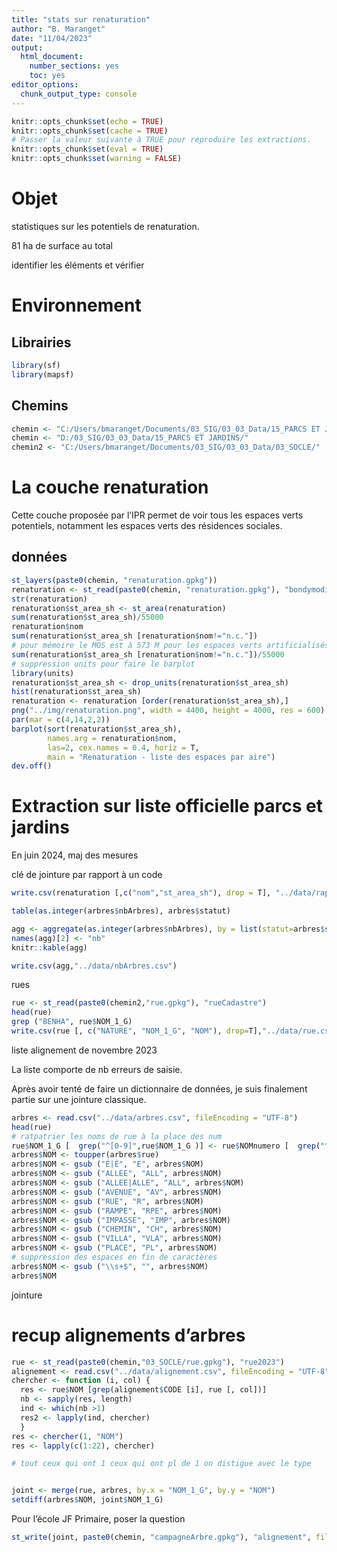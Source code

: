```yaml
---
title: "stats sur renaturation"
author: "B. Maranget"
date: "11/04/2023"
output: 
  html_document: 
    number_sections: yes
    toc: yes
editor_options: 
  chunk_output_type: console
---
```



```r
knitr::opts_chunk$set(echo = TRUE)
knitr::opts_chunk$set(cache = TRUE)
# Passer la valeur suivante à TRUE pour reproduire les extractions.
knitr::opts_chunk$set(eval = TRUE)
knitr::opts_chunk$set(warning = FALSE)
```


# Objet

statistiques sur les potentiels de renaturation.

81 ha de surface au total

identifier les éléments et vérifier


# Environnement


## Librairies


```r
library(sf)
library(mapsf)
```


## Chemins


```r
chemin <- "C:/Users/bmaranget/Documents/03_SIG/03_03_Data/15_PARCS ET JARDINS/"
chemin <- "D:/03_SIG/03_03_Data/15_PARCS ET JARDINS/"
chemin2 <- "C:/Users/bmaranget/Documents/03_SIG/03_03_Data/03_SOCLE/"
```



# La couche renaturation


Cette couche proposée par l'IPR permet de voir tous les espaces verts potentiels, notamment
les espaces verts des résidences sociales.

## données



```r
st_layers(paste0(chemin, "renaturation.gpkg"))
renaturation <- st_read(paste0(chemin, "renaturation.gpkg"), "bondymodifOCT")
str(renaturation)
renaturation$st_area_sh <- st_area(renaturation)
sum(renaturation$st_area_sh)/55000
renaturation$nom
sum(renaturation$st_area_sh [renaturation$nom!="n.c."])
# pour mémoire le MOS est à 573 M pour les espaces verts artificialisés
sum(renaturation$st_area_sh [renaturation$nom!="n.c."])/55000
# suppression units pour faire le barplot
library(units)
renaturation$st_area_sh <- drop_units(renaturation$st_area_sh)
hist(renaturation$st_area_sh)
renaturation <- renaturation [order(renaturation$st_area_sh),]
png("../img/renaturation.png", width = 4400, height = 4000, res = 600)
par(mar = c(4,14,2,2))
barplot(sort(renaturation$st_area_sh), 
        names.arg = renaturation$nom, 
        las=2, cex.names = 0.4, horiz = T,
        main = "Renaturation - liste des espaces par aire")
dev.off()
```

# Extraction sur liste officielle parcs et jardins

En juin 2024, maj des mesures

clé de jointure par rapport à un code

```r
write.csv(renaturation [,c("nom","st_area_sh"), drop = T], "../data/rapideParcJardin.csv")
```



```r
table(as.integer(arbres$nbArbres), arbres$statut)

agg <- aggregate(as.integer(arbres$nbArbres), by = list(statut=arbres$statut), sum)
names(agg)[2] <- "nb"
knitr::kable(agg)

write.csv(agg,"../data/nbArbres.csv")
```

rues

```r
rue <- st_read(paste0(chemin2,"rue.gpkg"), "rueCadastre")
head(rue)
grep ("BENHA", rue$NOM_1_G)
write.csv(rue [, c("NATURE", "NOM_1_G", "NOM"), drop=T],"../data/rue.csv", fileEncoding = "UTF-8")
```


liste alignement de novembre 2023

La liste comporte de nb erreurs de saisie.

Après avoir tenté de faire un dictionnaire de données, je suis finalement partie sur une jointure classique.

```r
arbres <- read.csv("../data/arbres.csv", fileEncoding = "UTF-8")
head(rue)
# ratpatrier les noms de rue à la place des num
rue$NOM_1_G [  grep("^[0-9]",rue$NOM_1_G )] <- rue$NOMnumero [  grep("^[0-9]",rue$NOM_1_G )]
arbres$NOM <- toupper(arbres$rue)
arbres$NOM <- gsub ("É|È", "E", arbres$NOM)
arbres$NOM <- gsub ("ALLEE", "ALL", arbres$NOM)
arbres$NOM <- gsub ("ALLEE|ALLE", "ALL", arbres$NOM)
arbres$NOM <- gsub ("AVENUE", "AV", arbres$NOM)
arbres$NOM <- gsub ("RUE", "R", arbres$NOM)
arbres$NOM <- gsub ("RAMPE", "RPE", arbres$NOM)
arbres$NOM <- gsub ("IMPASSE", "IMP", arbres$NOM)
arbres$NOM <- gsub ("CHEMIN", "CH", arbres$NOM)
arbres$NOM <- gsub ("VILLA", "VLA", arbres$NOM)
arbres$NOM <- gsub ("PLACE", "PL", arbres$NOM)
# suppression des espaces en fin de caractères
arbres$NOM <- gsub ("\\s+$", "", arbres$NOM)
arbres$NOM
```

jointure



# recup alignements d'arbres

```r

rue <- st_read(paste0(chemin,"03_SOCLE/rue.gpkg"), "rue2023")
alignement <- read.csv("../data/alignement.csv", fileEncoding = "UTF-8")
chercher <- function (i, col) {
  res <- rue$NOM [grep(alignement$CODE [i], rue [, col])]
  nb <- sapply(res, length)
  ind <- which(nb >1)
  res2 <- lapply(ind, chercher)
  }
res <- chercher(1, "NOM")
res <- lapply(c(1:22), chercher)

# tout ceux qui ont 1 ceux qui ont pl de 1 on distigue avec le type


joint <- merge(rue, arbres, by.x = "NOM_1_G", by.y = "NOM")
setdiff(arbres$NOM, joint$NOM_1_G)
```


Pour l'école JF Primaire, poser la question


```r
st_write(joint, paste0(chemin, "campagneArbre.gpkg"), "alignement", fileEncoding = "UTF-8", delete_layer = T)

```

